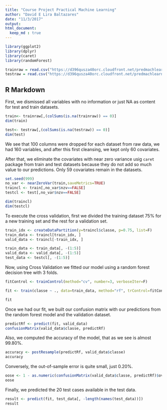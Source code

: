 ```yaml
---
title: "Course Project Practical Machine Learning"
author: "David E Lira Baltazares"
date: "11/3/2017"
output: 
html_document:
  keep_md : true
---
```


```r
library(ggplot2)
library(dplyr)
library(caret)
library(randomForest)
```

```r
trainraw = read.csv("https://d396qusza40orc.cloudfront.net/predmachlearn/pml-training.csv", sep=",",header = TRUE,na.strings = c("NA","",'#DIV/0!'))
testraw = read.csv("https://d396qusza40orc.cloudfront.net/predmachlearn/pml-testing.csv", sep=",",header = TRUE, na.strings = c("NA","",'#DIV/0!'))

```

## R Markdown

First, we dismissed all variables with no information or just NA as content for test and train datasets.
```r

train<- trainraw[,(colSums(is.na(trainraw)) == 0)]
dim(train)

test<- testraw[,(colSums(is.na(testraw)) == 0)]
dim(test)

```

We see that 100 columns were dropped for each dataset from raw data, we had 160 variables, and after this first cleansing, we kept only 60 covariates.


After that, we eliminate the covariates with near zero variance usig `caret` package from train and test datasets because they do not add so much value to our predictions. Only 59 covariates remain in the datasets. 


```r

set.seed(999)
no_var <- nearZeroVar(train,saveMetrics=TRUE)
traincl <- train[,no_var$nzv==FALSE]
testcl <- test[,no_var$nzv==FALSE]

dim(traincl)
dim(testcl)
```


To execute the cross validation, first we divided the training dataset 75% for a new training set and the rest for a validation set.

```r
train_idx <- createDataPartition(y=traincl$classe, p=0.75, list=F)
train_data <- traincl[train_idx, ]
valid_data <- traincl[-train_idx, ]

train_data <- train_data[, -(1:5)]
valid_data <- valid_data[, -(1:5)]
test_data <- testcl[, -(1:5)]
```

Now, using Cross Validation we fitted our model using a random forest decision tree with 3 folds.


```r
fitControl <- trainControl(method="cv", number=3, verboseIter=F)

fit <- train(classe ~ ., data=train_data, method="rf", trControl=fitControl, importance=TRUE)

fit
```

Once we had our fit, we built our confusion matrix with our predictions from the random forest model and the validation dataset.

```r

predictRf <- predict(fit, valid_data)
confusionMatrix(valid_data$classe, predictRf)

```

Also, we computed the accuracy of the model, that as we see is almost 99.80%.

```r
accuracy <- postResample(predictRf, valid_data$classe)
accuracy
```

Conversely, the out-of-sample error is quite small, just 0.20%.

```r
oose <- 1 - as.numeric(confusionMatrix(valid_data$classe, predictRf)$overall[1])
oose
```

Finally, we predicted the 20 test cases available in the test data.

```r
result <- predict(fit, test_data[, -length(names(test_data))])
result
```





